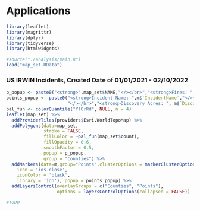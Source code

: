 # Applications


```{r setup, echo=FALSE, message=FALSE}
library(leaflet)
library(magrittr)
library(dplyr)
library(tidyverse)
library(htmlwidgets)

```
```{r run-main, message=FALSE, echo=FALSE, warning=FALSE}
#source("./analysis/main.R")
load("map_set.RData")


```
### US IRWIN Incidents, Created Date of 01/01/2021 - 02/10/2022
```{r code, message=FALSE, echo=FALSE, warning=FALSE}
p_popup <- paste0("<strong>",map_set$NAME,"</></br>","<strong>Fires: ", map_set$count,"</strong>");
points_popup <- paste0("<strong>Incident Name: ",m$`IncidentName`,"</></br>","<strong>Discovery Time: ", m$FireDiscoveryDateTime,"</strong>","</></br>","<strong>Containment Time: ", m$`ContainmentDateTime`,"</strong>",
                       "</></br>","<strong>Discovery Acres: ", m$`DiscoveryAcres`,"</strong>", "</></br>","<strong>Daily Acres: ", m$`DailyAcres`,"</strong>");
pal_fun <- colorQuantile("YlOrRd", NULL, n = 4)
leaflet(map_set) %>%
  addProviderTiles(providers$Esri.WorldTopoMap) %>%
  addPolygons(data=map_set,
              stroke = FALSE,
              fillColor = ~pal_fun(map_set$count),
              fillOpacity = 0.6,
              smoothFactor = 0.5,
              popup = p_popup,
              group = "Counties") %>%
  addMarkers(data=m,group="Points",clusterOptions = markerClusterOptions(),icon =  awesomeIcons(
    icon = 'ios-close',
    iconColor = 'black',
    library = 'ion'), popup = points_popup) %>%
  addLayersControl(overlayGroups = c("Counties", "Points"),
                   options = layersControlOptions(collapsed = FALSE))

```

```{r examples2, message=FALSE, echo=FALSE, warning=FALSE}

#TODO

```
